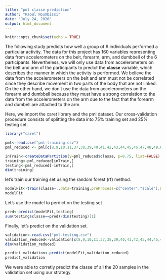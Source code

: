 ---
title: "pml classe prediction"
author: "Raoul Noumbissi"
date: "July 24, 2020"
output: html_document
---

```{r setup, include=FALSE}
knitr::opts_chunk$set(echo = TRUE)
```

The following study predicts how well a group of 6 individuals performed a particular activity. The data for this project has 160 variables representing data from accelerometers on the belt, forearm, arm, and dumbbell of the 6 participants. Nevertheless, we will only use data from accelerometers on the belt and arm of the participants to predict the **classe** variable, which describes the manner in which the activity is performed. We believe the data from the accelerometers on the belt and arm must not be correlated since they describe movement in two parts of the body that are not linked. On the other hand, we don't use the data from accelerometers on the forearm and dumbbell because they must have a strong correlation to the data from the accelerometers on the arm due to the fact that the forearm and dumbell are attached to the arm.

Here, we import the caret library and the pml dataset.
Our cross-validation procedure consists of splitting the data into 75% training set and 25% testing set.
```{r splitting pml dataset} 

library("caret")

pml<-read.csv("pml-training.csv")
pml_reduced <- pml[c(8,9,10,11,37,38,39,40,41,42,43,44,45,46,47,48,49,60,61,62,63,64,65,66,67,68,160)]

inTrain<-createDataPartition(y=pml_reduced$classe, p=0.75, list=FALSE)
training<-pml_reduced[inTrain,]
testing<-pml_reduced[-inTrain,]
dim(training)
```

let's train our training set using the random forest (rf) method.
```{r rf model}
modelFit<-train(classe~.,data=training,preProcess=c("center","scale"),method="rf")
modelFit
```

Let's use the model to perdict on the testing set
```{r predict on the testing set}
pred<-predict(modelFit,testing)
sum(testing$classe==pred)/dim(testing)[1]
```

Finally, let's predict on the validation set.
```{r predict validation set}
validation<-read.csv("pml-testing.csv")
validation_reduced<-validation[c(8,9,10,11,37,38,39,40,41,42,43,44,45,46,47,48,49,60,61,62,63,64,65,66,67,68,160)]
dim(validation_reduced)

predict_validation<-predict(modelFit,validation_reduced)
predict_validation
```

We were able to corretly predict the classe of all the 20 samples in the validation set using our strategy.
